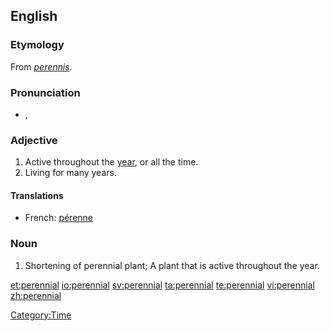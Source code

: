 {{wikipedia|dab=Perennial}}
==English==

===Etymology===
From {{L.}} ''[[perennis]]''.

===Pronunciation===
* {{IPA|/pəˈɹɛniəl/}}, {{SAMPA|/p@"rEni@l/}}

===Adjective===
{{en-adj}}

# Active throughout the [[year]], or all the time.
# Living for many years.

====Translations====
{{top}}
* French: [[pérenne]]
{{bottom}}

===Noun===
{{en-noun}}

# Shortening of perennial plant; A plant that is active throughout the year.

[[Category:Time]]

[[et:perennial]]
[[io:perennial]]
[[sv:perennial]]
[[ta:perennial]]
[[te:perennial]]
[[vi:perennial]]
[[zh:perennial]]